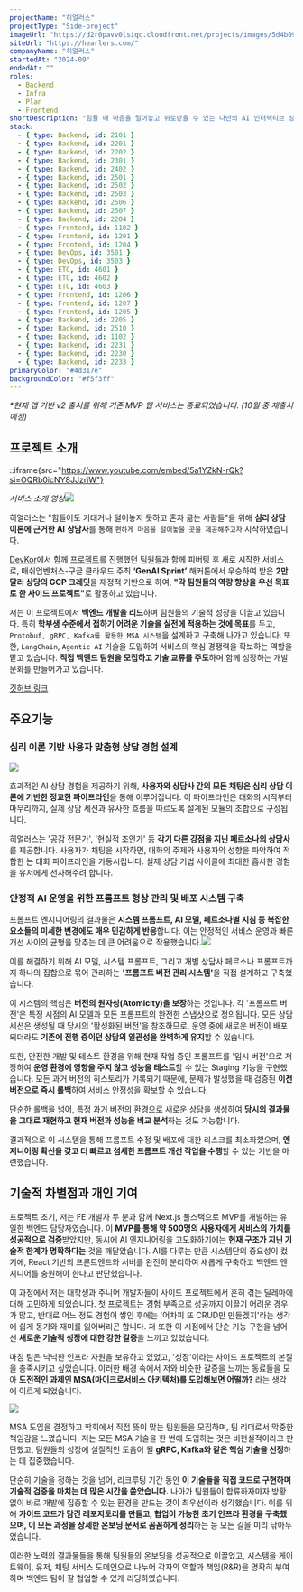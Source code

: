 ```yaml
---
projectName: "히얼러스"
projectType: "Side-project"
imageUrl: "https://d2r0pavv0lsiqc.cloudfront.net/projects/images/5d4b096e-7925-4628-84b0-982c6178c9ca.png"
siteUrl: "https://hearlers.com/"
companyName: "히얼러스"
startedAt: "2024-09"
endedAt: ""
roles:
  - Backend
  - Infra
  - Plan
  - Frontend
shortDescription: "힘들 때 마음을 털어놓고 위로받을 수 있는 나만의 AI 인터랙티브 상담 서비스"
stack:
  - { type: Backend, id: 2101 }
  - { type: Backend, id: 2201 }
  - { type: Backend, id: 2202 }
  - { type: Backend, id: 2301 }
  - { type: Backend, id: 2402 }
  - { type: Backend, id: 2501 }
  - { type: Backend, id: 2502 }
  - { type: Backend, id: 2503 }
  - { type: Backend, id: 2506 }
  - { type: Backend, id: 2507 }
  - { type: Backend, id: 2204 }
  - { type: Frontend, id: 1102 }
  - { type: Frontend, id: 1201 }
  - { type: Frontend, id: 1204 }
  - { type: DevOps, id: 3501 }
  - { type: DevOps, id: 3503 }
  - { type: ETC, id: 4601 }
  - { type: ETC, id: 4602 }
  - { type: ETC, id: 4603 }
  - { type: Frontend, id: 1206 }
  - { type: Frontend, id: 1207 }
  - { type: Frontend, id: 1205 }
  - { type: Backend, id: 2205 }
  - { type: Backend, id: 2510 }
  - { type: Backend, id: 1102 }
  - { type: Backend, id: 2231 }
  - { type: Backend, id: 2230 }
  - { type: Backend, id: 2233 }
primaryColor: "#4d317e"
backgroundColor: "#f5f3ff"
---
```


*\*현재 앱 기반 v2 출시를 위해 기존 MVP 웹 서비스는 종료되었습니다. (10월 중 재출시 예정)*

## 프로젝트 소개

::iframe{src="https://www.youtube.com/embed/5a1YZkN-rQk?si=OQRb0icNY8JJzriW"}

*서비스 소개 영상*![](https://d2r0pavv0lsiqc.cloudfront.net/projects/images/a372e5d5-bdfb-4f34-99bf-db94eea75bef.webp)

히얼러스는 "힘들어도 기대거나 털어놓지 못하고 혼자 곪는 사람들"을 위해 **심리 상담 이론에 근거한 AI** **상담사**를 통해 `편하게 마음을 털어놓을 곳을 제공해주고자` 시작하였습니다.

[DevKor](https://astor-dev.com/projects/devkor/)에서 함께 [프로젝트](https://astor-dev.com/projects/%EB%B8%94%EA%BE%B8/)를 진행했던 팀원들과 함께 피버팅 후 새로 시작한 서비스로, 매쉬업벤처스-구글 클라우드 주최 **‘GenAI Sprint’** 해커톤에서 우승하여 받은 **2만 달러 상당의 GCP 크레딧**을 재정적 기반으로 하여, **"각 팀원들의 역량 향상을 우선 목표로 한 사이드 프로젝트"**&#xB85C; 활동하고 있습니다.

저는 이 프로젝트에서 **백엔드 개발을 리드**하며 팀원들의 기술적 성장을 이끌고 있습니다. 특히 **학부생 수준에서 접하기 어려운 기술을 실전에 적용하는 것에 목표**를 두고, `Protobuf, gRPC, Kafka를 활용한 MSA 시스템`을 설계하고 구축해 나가고 있습니다. 또한, `LangChain`, `Agentic AI` 기술을 도입하여 서비스의 핵심 경쟁력을 확보하는 역할을 맡고 있습니다. **직접 백엔드 팀원을 모집하고 기술 교류를 주도**하며 함께 성장하는 개발 문화를 만들어가고 있습니다.

[깃허브 링크](https://github.com/hearlersofficial)

## 주요기능

### 심리 이론 기반 사용자 맞춤형 상담 경험 설계

![](https://d2r0pavv0lsiqc.cloudfront.net/projects/images/5f96a154-e38c-4765-a751-dfdbb727f76e.webp)

효과적인 AI 상담 경험을 제공하기 위해, **사용자와 상담사 간의 모든 채팅은 심리 상담 이론에 기반한 정교한 파이프라인**을 통해 이루어집니다. 이 파이프라인은 대화의 시작부터 마무리까지, 실제 상담 세션과 유사한 흐름을 따르도록 설계된 모듈의 조합으로 구성됩니다.

히얼러스는 '공감 전문가', '현실적 조언가' 등 **각기 다른 강점을 지닌 페르소나의 상담사**를 제공합니다. 사용자가 채팅을 시작하면, 대화의 주제와 사용자의 성향을 파악하여 적합한 는 대화 파이프라인을 가동시킵니다. 실제 상담 기법 사이클에 최대한 흡사한 경험을 유저에게 선사해주려 합니다.

### 안정적 AI 운영을 위한 프롬프트 형상 관리 및 배포 시스템 구축

프롬프트 엔지니어링의 결과물은 **시스템 프롬프트, AI 모델, 페르소나별 지침 등 복잡한 요소들의 미세한 변경에도 매우 민감하게 반응**합니다. 이는 안정적인 서비스 운영과 빠른 개선 사이의 균형을 맞추는 데 큰 어려움으로 작용했습니다.![](https://d2r0pavv0lsiqc.cloudfront.net/projects/images/862eebd4-45fa-4990-8b25-9b758793b8a7.gif)

이를 해결하기 위해 AI 모델, 시스템 프롬프트, 그리고 개별 상담사 페르소나 프롬프트까지 하나의 집합으로 묶어 관리하는 **'프롬프트 버전 관리 시스템'**&#xC744; 직접 설계하고 구축했습니다.

이 시스템의 핵심은 **버전의 원자성(Atomicity)을 보장**하는 것입니다. 각 '프롬프트 버전'은 특정 시점의 AI 모델과 모든 프롬프트의 완전한 스냅샷으로 정의됩니다. 모든 상담 세션은 생성될 때 당시의 '활성화된 버전'을 참조하므로, 운영 중에 새로운 버전이 배포되더라도 **기존에 진행 중이던 상담의 일관성을 완벽하게 유지**할 수 있습니다.

또한, 안전한 개발 및 테스트 환경을 위해 현재 작업 중인 프롬프트를 '임시 버전'으로 저장하여 **운영 환경에 영향을 주지 않고 성능을 테스트**할 수 있는 Staging 기능을 구현했습니다. 모든 과거 버전의 히스토리가 기록되기 때문에, 문제가 발생했을 때 검증된 **이전 버전으로 즉시 롤백**하여 서비스 안정성을 확보할 수 있습니다.

단순한 롤백을 넘어, 특정 과거 버전의 환경으로 새로운 상담을 생성하여 **당시의 결과물을 그대로 재현하고 현재 버전과 성능을 비교 분석**하는 것도 가능합니다.

결과적으로 이 시스템을 통해 프롬프트 수정 및 배포에 대한 리스크를 최소화했으며, **엔지니어링 확신을 갖고 더 빠르고 섬세한 프롬프트 개선 작업을 수행**할 수 있는 기반을 마련했습니다.

## 기술적 차별점과 개인 기여

프로젝트 초기, 저는 FE 개발자 두 분과 함께 Next.js 풀스택으로 MVP를 개발하는 유일한 백엔드 담당자였습니다. 이 **MVP를 통해 약 500명의 사용자에게 서비스의 가치를 성공적으로 검증**받았지만, 동시에 AI 엔지니어링을 고도화하기에는 **현재 구조가 지닌 기술적 한계가 명확하다는** 것을 깨달았습니다. AI를 다루는 만큼 시스템단의 중요성이 컸기에, React 기반의 프론트엔드와 서버를 완전히 분리하여 새롭게 구축하고 백엔드 엔지니어를 충원해야 한다고 판단했습니다.

이 과정에서 저는 대학생과 주니어 개발자들이 사이드 프로젝트에서 흔히 겪는 딜레마에 대해 고민하게 되었습니다. 첫 프로젝트는 경험 부족으로 성공까지 이끌기 어려운 경우가 많고, 반대로 어느 정도 경험이 쌓인 후에는 '어차피 또 CRUD만 만들겠지'라는 생각에 쉽게 동기와 재미를 잃어버리곤 합니다. 저 또한 이 시점에서 단순 기능 구현을 넘어선 **새로운 기술적 성장에 대한 강한 갈증**을 느끼고 있었습니다.

마침 팀은 넉넉한 인프라 자원을 보유하고 있었고, '성장'이라는 사이드 프로젝트의 본질을 충족시키고 싶었습니다. 이러한 배경 속에서 저와 비슷한 갈증을 느끼는 동료들을 모아 **도전적인 과제인 MSA(마이크로서비스 아키텍처)를 도입해보면 어떨까?** 라는 생각에 이르게 되었습니다.

![](https://d2r0pavv0lsiqc.cloudfront.net/projects/images/8ac1e3f3-68a1-4497-aeea-8e5cefe6f742.gif)

MSA 도입을 결정하고 학회에서 직접 뜻이 맞는 팀원들을 모집하며, 팀 리더로서 막중한 책임감을 느꼈습니다. 저는 모든 MSA 기술을 한 번에 도입하는 것은 비현실적이라고 판단했고, 팀원들의 성장에 실질적인 도움이 될 **gRPC, Kafka와 같은 핵심 기술을 선정**하는 데 집중했습니다.

단순히 기술을 정하는 것을 넘어, 리크루팅 기간 동안 **이 기술들을 직접 코드로 구현하며 기술적 검증을 마치는 데 많은 시간을 쏟았습니다.** 나아가 팀원들이 합류하자마자 방황 없이 바로 개발에 집중할 수 있는 환경을 만드는 것이 최우선이라 생각했습니다. 이를 위해 **가이드 코드가 담긴 레포지토리를 만들고, 협업이 가능한 초기 인프라 환경을 구축했으며, 이 모든 과정을 상세한 온보딩 문서로 꼼꼼하게 정리**하는 등 모든 길을 미리 닦아두었습니다.

이러한 노력의 결과물들을 통해 팀원들의 온보딩을 성공적으로 이끌었고, 시스템을 게이트웨이, 유저, 채팅 서비스 도메인으로 나누어 각자의 역할과 책임(R\&R)을 명확히 부여하며 백엔드 팀이 잘 협업할 수 있게 리딩하였습니다.